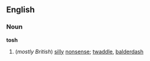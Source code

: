 ==English==
===Noun===
'''tosh'''
#(''mostly British'') [[silly]] [[nonsense]]; [[twaddle]], [[balderdash]]